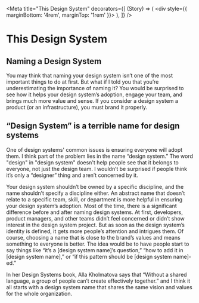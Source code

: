 
<Meta
  title="This Design System"
  decorators={[
    (Story) => (
      <div style={{ marginBottom: '4rem', marginTop: '1rem' }}>
        <Story />
      </div>
    ),
  ]}
/>

# This Design System

## Naming a Design System

You may think that naming your design system isn’t one of the most important things to do at first. But what if I told you that you’re underestimating the importance of naming it? You would be surprised to see how it helps your design system’s adoption, engage your team, and brings much more value and sense. If you consider a design system a product (or an infrastructure), you must brand it properly.

## “Design System” is a terrible name for design systems

One of design systems' common issues is ensuring everyone will adopt them. I think part of the problem lies in the name “design system.” The word "design" in "design system" doesn't help people see that it belongs to everyone, not just the design team. I wouldn’t be surprised if people think it’s only a “designer” thing and aren’t concerned by it.

Your design system shouldn’t be owned by a specific discipline, and the name shouldn’t specify a discipline either. An abstract name that doesn’t relate to a specific team, skill, or department is more helpful in ensuring your design system’s adoption. Most of the time, there is a significant difference before and after naming design systems. At first, developers, product managers, and other teams didn’t feel concerned or didn’t show interest in the design system project. But as soon as the design system’s identity is defined, it gets more people’s attention and intrigues them. Of course, choosing a name that is close to the brand’s values and means something to everyone is better. The idea would be to have people start to say things like “it’s a [design system name]’s question,” “how to add it in [design system name],” or “if this pattern should be [design system name]-ed.”

In her Design Systems book, Alla Kholmatova says that “Without a shared language, a group of people can’t create effectively together.” and I think it all starts with a design system name that shares the same vision and values for the whole organization.
